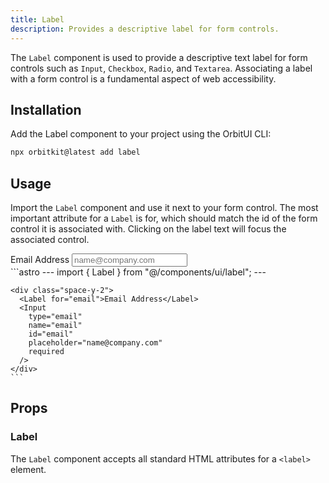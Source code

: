 ```yaml
---
title: Label
description: Provides a descriptive label for form controls.
---
```



The `Label` component is used to provide a descriptive text label for form controls such as `Input`, `Checkbox`, `Radio`, and `Textarea`. Associating a label with a form control is a fundamental aspect of web accessibility.

## Installation

Add the Label component to your project using the OrbitUI CLI:

```bash
npx orbitkit@latest add label
```

## Usage

Import the `Label` component and use it next to your form control. The most important attribute for a `Label` is for, which should match the id of the form control it is associated with. Clicking on the label text will focus the associated control.

<Tabs>
  <TabItem label="Preview">
    <PreviewCard>
      <div class="space-y-2">
        <Label for="email">Email Address</Label>
        <Input
          type="email"
          name="email"
          id="email"
          placeholder="name@company.com"
          required
        />
      </div>
    </PreviewCard>
  </TabItem>
  <TabItem label="Code">
    ```astro
    ---
    import { Label } from "@/components/ui/label";
    ---

    <div class="space-y-2">
      <Label for="email">Email Address</Label>
      <Input
        type="email"
        name="email"
        id="email"
        placeholder="name@company.com"
        required
      />
    </div>
    ```
  </TabItem>
</Tabs>

## Props

### Label

The `Label` component accepts all standard HTML attributes for a `<label>` element.

